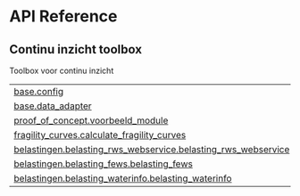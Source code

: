 # API Reference {.doc .doc-index}

## Continu inzicht toolbox

Toolbox voor continu inzicht

| | |
| --- | --- |
| [base.config](base.config.qmd#toolbox_continu_inzicht.base.config) |  |
| [base.data_adapter](base.data_adapter.qmd#toolbox_continu_inzicht.base.data_adapter) |  |
| [proof_of_concept.voorbeeld_module](proof_of_concept.voorbeeld_module.qmd#toolbox_continu_inzicht.proof_of_concept.voorbeeld_module) |  |
| [fragility_curves.calculate_fragility_curves](fragility_curves.calculate_fragility_curves.qmd#toolbox_continu_inzicht.fragility_curves.calculate_fragility_curves) |  |
| [belastingen.belasting_rws_webservice.belasting_rws_webservice](belastingen.belasting_rws_webservice.belasting_rws_webservice.qmd#toolbox_continu_inzicht.belastingen.belasting_rws_webservice.belasting_rws_webservice) |  |
| [belastingen.belasting_fews.belasting_fews](belastingen.belasting_fews.belasting_fews.qmd#toolbox_continu_inzicht.belastingen.belasting_fews.belasting_fews) |  |
| [belastingen.belasting_waterinfo.belasting_waterinfo](belastingen.belasting_waterinfo.belasting_waterinfo.qmd#toolbox_continu_inzicht.belastingen.belasting_waterinfo.belasting_waterinfo) |  |